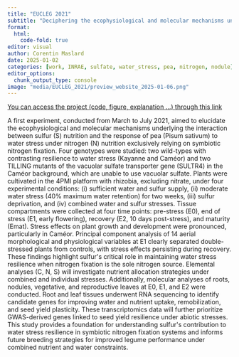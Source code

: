 ```yaml
---
title: "EUCLEG 2021"
subtitle: "Deciphering the ecophysiological and molecular mechanisms underlying the interaction between sulfur nutrition and the response of pea to water stress when nitrogen nutrition relies exclusively on symbiotic nitrogen fixation"
format:
  html:
    code-fold: true
editor: visual
author: Corentin Maslard
date: 2025-01-02
categories: [work, INRAE, sulfate, water_stress, pea, nitrogen, nodule]
editor_options: 
  chunk_output_type: console
image: "media/EUCLEG_2021/preview_website_2025-01-06.png"
---
```


[You can access the project (code, figure, explanation ...) through this link](https://cmaslard.xyz/EUCLEG_2025/)

A first experiment, conducted from March to July 2021, aimed to elucidate the ecophysiological and molecular mechanisms underlying the interaction between sulfur (S) nutrition and the response of pea (Pisum sativum) to water stress under nitrogen (N) nutrition exclusively relying on symbiotic nitrogen fixation. Four genotypes were studied: two wild-types with contrasting resilience to water stress (Kayanne and Caméor) and two TILLING mutants of the vacuolar sulfate transporter gene (SULTR4) in the Caméor background, which are unable to use vacuolar sulfate. Plants were cultivated in the 4PMI platform with rhizobia, excluding nitrate, under four experimental conditions: (i) sufficient water and sulfur supply, (ii) moderate water stress (40% maximum water retention) for two weeks, (iii) sulfur deprivation, and (iv) combined water and sulfur stresses. Tissue compartments were collected at four time points: pre-stress (E0), end of stress (E1, early flowering), recovery (E2, 10 days post-stress), and maturity (Emat). Stress effects on plant growth and development were pronounced, particularly in Caméor. Principal component analysis of 14 aerial morphological and physiological variables at E1 clearly separated double-stressed plants from controls, with stress effects persisting during recovery. These findings highlight sulfur\'s critical role in maintaining water stress resilience when nitrogen fixation is the sole nitrogen source. Elemental analyses (C, N, S) will investigate nutrient allocation strategies under combined and individual stresses. Additionally, molecular analyses of roots, nodules, vegetative, and reproductive leaves at E0, E1, and E2 were conducted. Root and leaf tissues underwent RNA sequencing to identify candidate genes for improving water and nutrient uptake, remobilization, and seed yield plasticity. These transcriptomics data will further prioritize GWAS-derived genes linked to seed yield resilience under abiotic stresses. This study provides a foundation for understanding sulfur\'s contribution to water stress resilience in symbiotic nitrogen fixation systems and informs future breeding strategies for improved legume performance under combined nutrient and water constraints.
